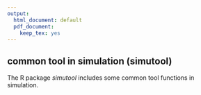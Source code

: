 ---
output:
  html_document: default
  pdf_document:
    keep_tex: yes
---
## common tool in simulation (simutool)

The R package *simutool* includes some common tool functions in simulation.
